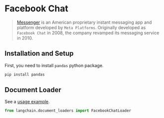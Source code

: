 # Facebook Chat

>[Messenger](https://en.wikipedia.org/wiki/Messenger_(software)) is an American proprietary instant messaging app and 
> platform developed by `Meta Platforms`. Originally developed as `Facebook Chat` in 2008, the company revamped its
> messaging service in 2010.

## Installation and Setup

First, you need to install `pandas` python package.

```bash
pip install pandas
```

## Document Loader

See a [usage example](/docs/modules/indexes/document_loaders/examples/facebook_chat.ipynb).

```python
from langchain.document_loaders import FacebookChatLoader
```
